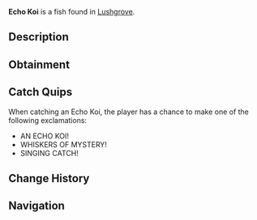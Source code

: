 {{FishInfobox
|image          = Echo Koi.png
|rarity         = Legendary
|sea            = Second Sea
|location       = [[Lushgrove]]
|sublocation    = 
|sources        = Fishing Rod
|radar_location = 
|prog_speed     = -45
|xp             = 600
|weather        = Clear
|time           = Day
|season         = Spring
|bait           = Lushrooms
|base_weight    = 90
|base_value     = 1200
|weight_range   = 55
|base_chance    = 26
|base_resil     = 25
}}
'''Echo Koi''' is a {{Rarity|Legendary}} fish found in [[Lushgrove]].

== Description ==
{{Description|A long fish with strange light blue whiskers and fins, its dark blue accents whispering secrets of the deep.|Bestiary Entry}}

== Obtainment ==
{{Description|Its melody hums under the bright bloom of dawn.|Bestiary Hint}}
{{Fish Availability|
Lushgrove
|top_rods      = 
Plastic Rod\192383.81\205581.06;
Steady Rod\129365.66\66150.78;
Frostfire Rod\119285.22\60996.17;
Fischer's Rod\114143.63\196812.77;
Krampus's Rod\112970.17\57766.99;
Magma Rod\112402.96\57330.14;
Free Spirit Rod\101716.08\83492.58;
Firefly Rod\65881.1\81943.38;
Egg Rod\71027.38\71586.73;
Nocturnal Rod\25718.15\69442.34;
Trident Rod\73246.52\57977.29;
Verdant Shear Rod\68215.37\68752.57;
Blazebringer Rod\66379.03\66392.01;
No-Life Rod\50067.31\45814.94;
Ethereal Prism Rod\49988.01\45974.51;
Seraphic Rod\48400.87\46147.05;
Rod Of The Exalted One\45329.62\43035.07;
Rod Of The Forgotten Fang\44998.65\43310.19;
Challenger's Rod\44340.05\43442.97;
Rod Of The Depths\42573.7\42276.6;
Depthseeker Rod\40934.98\41764.88;
Volcanic Rod\40480.43\41410.75;
Zeus Rod\40211.9\41136.06;
Avalanche Rod\40141.67\41278.65
|recommended   = Free Spirit Rod
}}

== Catch Quips ==
When catching an Echo Koi, the player has a chance to make one of the following exclamations:
* AN ECHO KOI!
* WHISKERS OF MYSTERY!
* SINGING CATCH!

== Change History ==
{{Change History|{{subst:Current Version}}}}

== Navigation ==
{{Fish Navbox|Lushgrove}}